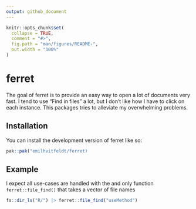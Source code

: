 ```yaml
---
output: github_document
---
```


<!-- README.md is generated from README.Rmd. Please edit that file -->

```r
knitr::opts_chunk$set(
  collapse = TRUE,
  comment = "#>",
  fig.path = "man/figures/README-",
  out.width = "100%"
)
```

# ferret

<!-- badges: start -->
<!-- badges: end -->

The goal of ferret is to provide an easy way to open a lot of documents very fast. I tend to use "Find in files" a lot, but I don't like how I have to click on each instance. This packages tries to alleviate my overwhelming problems.

## Installation

You can install the development version of ferret like so:

``` r
pak::pak("emilhvitfeldt/ferret)
```

## Example

I expect all use-cases are handled with the and only function `ferret::file_find()` that takes a vector of file names

```r
fs::dir_ls("R/") |> ferret::file_find("useMethod")
```
